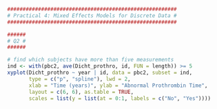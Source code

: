 ```r
#######################################################
# Practical 4: Mixed Effects Models for Discrete Data #
#######################################################

######
# Q2 #
######

# find which subjects have more than five measurements
ind <- with(pbc2, ave(Dicht_prothro, id, FUN = length)) >= 5
xyplot(Dicht_prothro ~ year | id, data = pbc2, subset = ind,
       type = c("p", "spline"), lwd = 2,
       xlab = "Time (years)", ylab = "Abnormal Prothrombin Time",
       layout = c(6, 6), as.table = TRUE,
       scales = list(y = list(at = 0:1, labels = c("No", "Yes"))))
```

